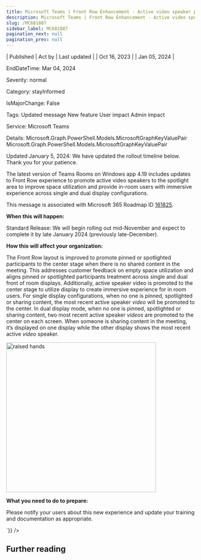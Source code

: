 ```yaml
---
title: Microsoft Teams | Front Row Enhancement - Active video speaker promotion for Teams Rooms on Windows
description: Microsoft Teams | Front Row Enhancement - Active video speaker promotion for Teams Rooms on Windows
slug: /MC681887
sidebar_label: MC681887
pagination_next: null
pagination_prev: null
---
```



| Published | Act by | Last updated |
| Oct 16, 2023 |  | Jan 05, 2024 |

EndDateTime: Mar 04, 2024

Severity: normal

Category: stayInformed

IsMajorChange: False

Tags: Updated message New feature User impact Admin impact

Service: Microsoft Teams

Details: Microsoft.Graph.PowerShell.Models.MicrosoftGraphKeyValuePair Microsoft.Graph.PowerShell.Models.MicrosoftGraphKeyValuePair

<div dangerouslySetInnerHTML={{__html:`
<p>Updated January 5, 2024: We have updated the rollout timeline below. Thank you for your patience.</p><p>The latest version of Teams Rooms on Windows app 4.19 includes updates to Front Row experience to promote active video speakers to the spotlight area to improve space utilization and provide in-room users with immersive experience across single and dual display configurations.&nbsp; &nbsp;<br><p></p><p>This message is associated with Microsoft 365 Roadmap ID <a href="https://www.microsoft.com/microsoft-365/roadmap?filters=&amp;searchterms=161825" target="_blank">161825</a>.</p>
<p><b>When this will happen:</b></p><p>Standard Release: We will begin rolling out mid-November and expect to complete it by late January 2024 (previously late-December).&nbsp;</p>

<p><b>How this will affect your organization:</b></p>

<p>The Front Row layout is improved to promote pinned or spotlighted participants to the center stage when there is no shared content in the meeting. This addresses customer feedback on empty space utilization and aligns pinned or spotlighted participants treatment across single and dual front of room displays. Additionally, active speaker video is promoted to the center stage to utilize display to create immersive experience for in room users. For single display configurations, when no one is pinned, spotlighted or sharing content, the most recent active speaker <i>video </i>will be promoted to the center. In dual display mode, when no one is pinned, spotlighted or sharing content, two most recent active speaker <i>videos </i>are promoted to the center on each screen. When someone is sharing content in the meeting, it’s displayed on one display while the other display shows the most recent active <i>video </i>speaker.&nbsp;<br></p>
<p><img src="https://img-prod-cms-rt-microsoft-com.akamaized.net/cms/api/am/imageFileData/RW1dpys?ver=6c60" style="width: 400px;" alt="raised hands"><br></p><p><b>What you need to do to prepare:</b></p>
<p>Please notify your users about this new experience and update your training and documentation as appropriate.&nbsp;</p></p>
`}} />

## Further reading
